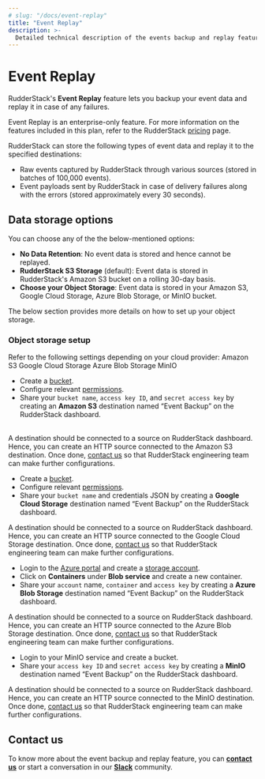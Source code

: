 ```yaml
---
# slug: "/docs/event-replay"
title: "Event Replay"
description: >-
  Detailed technical description of the events backup and replay feature.
---
```


# Event Replay 

RudderStack's **Event Replay** feature lets you backup your event data and replay it in case of any failures.

<div class="infoBlock">

Event Replay is an enterprise-only feature. For more information on the features included in this plan, refer to the RudderStack <a href="https://www.rudderstack.com/pricing/">pricing</a> page.

</div>

RudderStack can store the following types of event data and replay it to the specified destinations: 
- Raw events captured by RudderStack through various sources (stored in batches of 100,000 events).
- Event payloads sent by RudderStack in case of delivery failures along with the errors (stored approximately every 30 seconds).

## Data storage options

You can choose any of the the below-mentioned options:

- **No Data Retention**: No event data is stored and hence cannot be replayed.
- **RudderStack S3 Storage** (default): Event data is stored in RudderStack's Amazon S3 bucket on a rolling 30-day basis.
- **Choose your Object Storage**: Event data is stored in your Amazon S3, Google Cloud Storage, Azure Blob Storage, or MinIO bucket. 

The below section provides more details on how to set up your object storage.

### Object storage setup

Refer to the following settings depending on your cloud provider:
<Tabs>
  <TabList>
   <Tab>Amazon S3</Tab>
    <Tab>Google Cloud Storage</Tab>
    <Tab>Azure Blob Storage</Tab>
    <Tab>MinIO</Tab>
  </TabList>
  <TabPanels>
    <TabPanel>
    <ul>
      <li>Create a <a href="https://docs.aws.amazon.com/AmazonS3/latest/userguide/creating-bucket.html">bucket</a>.</li>
      <li>Configure relevant <a href="https://www.rudderstack.com/docs/user-guides/administrators-guide/bucket-configuration-settings/#permissions-for-amazon-s3">permissions</a>.</li>
      <li>Share your `bucket name`, `access key ID`, and `secret access key` by creating an <strong>Amazon S3</strong> destination named “Event Backup” on the RudderStack dashboard.</li>      
    </ul>
      A destination should be connected to a source on RudderStack dashboard. Hence, you can create an HTTP source connected to the Amazon S3 destination.
      Once done, <a href="mailto:%20docs@rudderstack.com">contact us</a> so that RudderStack engineering team can make further configurations.
    </TabPanel>
    <TabPanel>
    <ul>
      <li>Create a <a href="https://cloud.google.com/storage/docs/creating-buckets">bucket</a>.</li>
      <li>Configure relevant <a href="https://rudderstack.com/docs/user-guides/administrators-guide/bucket-configuration-settings/#permissions-for-gcs">permissions</a>.</li>
      <li>Share your `bucket name` and credentials JSON by creating a <strong>Google Cloud Storage</strong> destination named “Event Backup” on the RudderStack dashboard.</li>
    </ul>
       A destination should be connected to a source on RudderStack dashboard. Hence, you can create an HTTP source connected to the Google Cloud Storage destination.
      Once done, <a href="mailto:%20docs@rudderstack.com">contact us</a> so that RudderStack engineering team can make further configurations.
    </TabPanel>
    <TabPanel>
    <ul>
      <li>Login to the <a href="https://portal.azure.com/">Azure portal</a> and create a <a href="https://docs.microsoft.com/en-us/azure/storage/common/storage-account-create?tabs=azure-portal">storage account</a>.</li>
      <li>Click on <strong>Containers</strong> under <strong>Blob service</strong> and create a new container.</li>
      <li>Share your `account` name, `container` and `access key` by creating a <strong>Azure Blob Storage</strong> destination named “Event Backup” on the RudderStack dashboard.</li>
    </ul>
       A destination should be connected to a source on RudderStack dashboard. Hence, you can create an HTTP source connected to the Azure Blob Storage destination.
      Once done, <a href="mailto:%20docs@rudderstack.com">contact us</a> so that RudderStack engineering team can make further configurations.
    </TabPanel>
    <TabPanel>
    <ul>
      <li>Login to your MinIO service and create a bucket</a>.</li>
      <li>Share your `access key ID` and `secret access key` by creating a <strong>MinIO</strong> destination named “Event Backup” on the RudderStack dashboard.</li>
    </ul>
   A destination should be connected to a source on RudderStack dashboard. Hence, you can create an HTTP source connected to the MinIO destination.
      Once done, <a href="mailto:%20docs@rudderstack.com">contact us</a> so that RudderStack engineering team can make further configurations.
    </TabPanel>
  </TabPanels>
</Tabs>


## Contact us

To know more about the event backup and replay feature, you can [**contact us**](mailto:%20docs@rudderstack.com) or start a conversation in our [**Slack**](https://rudderstack.com/join-rudderstack-slack-community) community.


